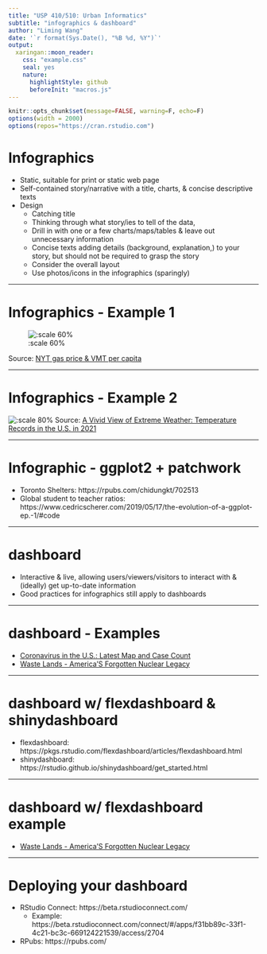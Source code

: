 ```yaml
---
title: "USP 410/510: Urban Informatics"
subtitle: "infographics & dashboard"
author: "Liming Wang"
date: '`r format(Sys.Date(), "%B %d, %Y")`'
output:
  xaringan::moon_reader:
    css: "example.css"
    seal: yes
    nature:
      highlightStyle: github
      beforeInit: "macros.js"
---
```


```r
knitr::opts_chunk$set(message=FALSE, warning=F, echo=F)
options(width = 2000)
options(repos="https://cran.rstudio.com")
```

# Infographics

- Static, suitable for print or static web page
- Self-contained story/narrative with a title, charts, & concise descriptive texts
- Design
  - Catching title
  - Thinking through what story/ies to tell of the data, 
  - Drill in with one or a few charts/maps/tables & leave out unnecessary information
  - Concise texts adding details (background, explanation,) to your story, but should not be required to grasp the story
  - Consider the overall layout
  - Use photos/icons in the infographics (sparingly)
  
---

# Infographics - Example 1

![:scale 60%](https://static01.nyt.com/images/2010/05/02/business/02metrics/02metrics-popup-v3.jpg)

Source: [NYT gas price & VMT per capita](https://archive.nytimes.com/www.nytimes.com/imagepages/2010/05/02/business/02metrics.html?ref=business)

---

# Infographics - Example 2

![:scale 80%](https://static01.nyt.com/newsgraphics/2021/12/03/extreme-weather/35487ab98b560255402684b8271299d07378aa36/tmax-map-945.png)
Source: [A Vivid View of Extreme Weather: Temperature Records in the U.S. in 2021](https://www.nytimes.com/interactive/2022/01/11/climate/record-temperatures-map-2021.html)

---

# Infographic - ggplot2 + patchwork

- Toronto Shelters: https://rpubs.com/chidungkt/702513
- Global student to teacher ratios: https://www.cedricscherer.com/2019/05/17/the-evolution-of-a-ggplot-ep.-1/#code

---

# dashboard

- Interactive & live, allowing users/viewers/visitors to interact with & (ideally) get up-to-date information
- Good practices for infographics still apply to dashboards

--- 

# dashboard - Examples

- [Coronavirus in the U.S.: Latest Map and Case Count](https://www.nytimes.com/interactive/2021/us/covid-cases.html)
- [Waste Lands - America’S Forgotten Nuclear Legacy](https://beta.rstudioconnect.com/jjallaire/htmlwidgets-waste-sites/htmlwidgets-waste-sites.html)

---

# dashboard w/ flexdashboard & shinydashboard

- flexdashboard: https://pkgs.rstudio.com/flexdashboard/articles/flexdashboard.html
- shinydashboard: https://rstudio.github.io/shinydashboard/get_started.html

---

# dashboard w/ flexdashboard example

- [Waste Lands - America’S Forgotten Nuclear Legacy](https://beta.rstudioconnect.com/jjallaire/htmlwidgets-waste-sites/htmlwidgets-waste-sites.html)

---

# Deploying your dashboard

- RStudio Connect: https://beta.rstudioconnect.com/
  - Example: https://beta.rstudioconnect.com/connect/#/apps/f31bb89c-33f1-4c21-bc3c-669124221539/access/2704
- RPubs: https://rpubs.com/